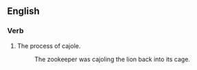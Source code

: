==English==

===Verb===
{{en-verb}}

# The process of cajole.
#: The zookeeper was cajoling the lion back into its cage.